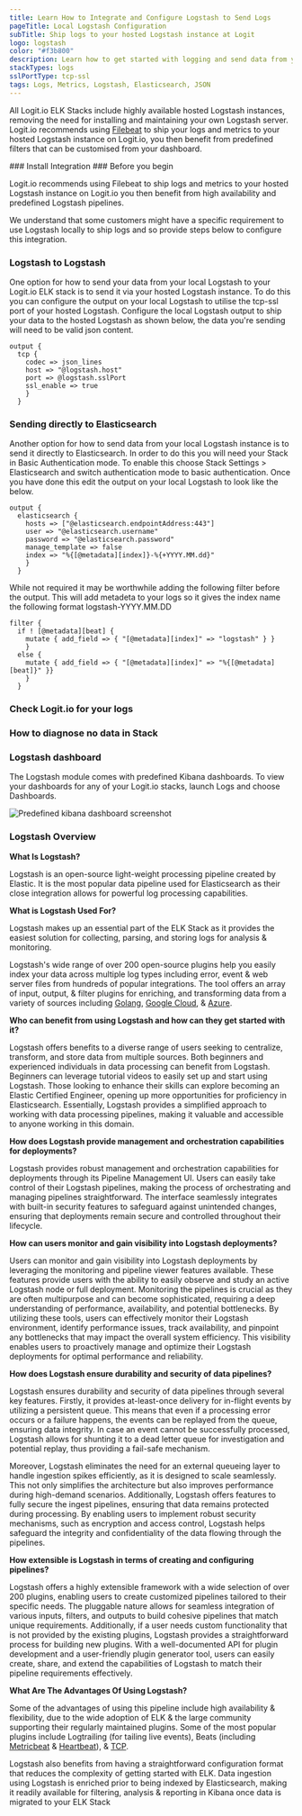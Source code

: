 ```yaml
---
title: Learn How to Integrate and Configure Logstash to Send Logs 
pageTitle: Local Logstash Configuration
subTitle: Ship logs to your hosted Logstash instance at Logit
logo: logstash
color: "#f3b800"
description: Learn how to get started with logging and send data from your local Logstash to your Hosted ELK instance with this configuration example.
stackTypes: logs
sslPortType: tcp-ssl
tags: Logs, Metrics, Logstash, Elasticsearch, JSON
---
```


All Logit.io ELK Stacks include highly available hosted Logstash instances, removing the need for installing and maintaining your own 
Logstash server. Logit.io recommends using [Filebeat](/integrations/log-management/shippers/filebeat) to ship your logs and metrics to 
your hosted Logstash instance on Logit.io, you then benefit from predefined filters that can be customised from your dashboard.

<Steps>
  ### Install Integration
  <InstallIntegration/>
  ### Before you begin

  Logit.io recommends using Filebeat to ship logs and metrics to your hosted Logstash instance on Logit.io you then benefit from high 
  availability and predefined Logstash pipelines.
  
  We understand that some customers might have a specific requirement to use Logstash locally to ship logs and so provide steps below 
  to configure this integration.

  ### Logstash to Logstash

  One option for how to send your data from your local Logstash to your Logit.io ELK stack is to send it via your hosted Logstash instance. 
  To do this you can configure the output on your local Logstash to utilise the tcp-ssl port of your hosted Logstash. Configure the local 
  Logstash output to ship your data to the hosted Logstash as shown below, the data you're sending will need to be valid json content.

  ```text copy
  output {
    tcp {
      codec => json_lines
      host => "@logstash.host"
      port => @logstash.sslPort
      ssl_enable => true
      }
    }
  ```

  ### Sending directly to Elasticsearch

  Another option for how to send data from your local Logstash instance is to send it directly to Elasticsearch. In order to do this you will 
  need your Stack in Basic Authentication mode. To enable this choose Stack Settings > Elasticsearch and switch authentication mode to basic 
  authentication. Once you have done this edit the output on your local Logstash to look like the below.
      
  ```text copy
  output {
    elasticsearch {
      hosts => ["@elasticsearch.endpointAddress:443"]
      user => "@elasticsearch.username"
      password => "@elasticsearch.password"
      manage_template => false
      index => "%{[@metadata][index]}-%{+YYYY.MM.dd}"
      }
    }
  ```
    
  While not required it may be worthwhile adding the following filter before the output. This will add metadeta to your logs so it gives the 
  index name the following format logstash-YYYY.MM.DD
  
  ```text copy
  filter {
    if ! [@metadata][beat] {
      mutate { add_field => { "[@metadata][index]" => "logstash" } }
      } 
    else {
      mutate { add_field => { "[@metadata][index]" => "%{[@metadata][beat]}" }}
      }
    }
  ```

  ### Check Logit.io for your logs
  <LaunchStack utmMedium="logs" utmCampaign="logstash" source="logstash" />

  ### How to diagnose no data in Stack

  <DiagnoseNoData />

  ### Logstash dashboard

  The Logstash module comes with predefined Kibana dashboards. To view your dashboards for any of your Logit.io stacks, launch Logs and choose Dashboards.

  ![Predefined kibana dashboard screenshot](@/images/integrations/filebeat/logstash.png)
      
</Steps>

### Logstash Overview

 __What Is Logstash?__
      
Logstash is an open-source light-weight processing pipeline created by Elastic. It is the most popular data pipeline used for Elasticsearch as their close 
integration allows for powerful log processing capabilities.     

__What is Logstash Used For?__

Logstash makes up an essential part of the ELK Stack as it provides the easiest solution for collecting, parsing, and storing logs for analysis & monitoring.      

Logstash's wide range of over 200 open-source plugins help you easily index your data across multiple log types including error, event & web server files 
from hundreds of popular integrations. The tool offers an array of input, output, & filter plugins for enriching, and transforming data from a variety of 
sources including [Golang](/integrations/log-management/languages-and-libraries/golang), [Google Cloud](/integrations/log-management/google-cloud/operations), & 
[Azure](/integrations/log-management/azure/azure).

__Who can benefit from using Logstash and how can they get started with it?__

Logstash offers benefits to a diverse range of users seeking to centralize, transform, and store data from multiple sources. Both beginners and experienced 
individuals in data processing can benefit from Logstash. Beginners can leverage tutorial videos to easily set up and start using Logstash. Those looking to 
enhance their skills can explore becoming an Elastic Certified Engineer, opening up more opportunities for proficiency in Elasticsearch. Essentially, Logstash 
provides a simplified approach to working with data processing pipelines, making it valuable and accessible to anyone working in this domain.

__How does Logstash provide management and orchestration capabilities for deployments?__

Logstash provides robust management and orchestration capabilities for deployments through its Pipeline Management UI. Users can easily take control of their 
Logstash pipelines, making the process of orchestrating and managing pipelines straightforward. The interface seamlessly integrates with built-in security features 
to safeguard against unintended changes, ensuring that deployments remain secure and controlled throughout their lifecycle.

__How can users monitor and gain visibility into Logstash deployments?__

Users can monitor and gain visibility into Logstash deployments by leveraging the monitoring and pipeline viewer features available. These features provide users 
with the ability to easily observe and study an active Logstash node or full deployment. Monitoring the pipelines is crucial as they are often multipurpose and can 
become sophisticated, requiring a deep understanding of performance, availability, and potential bottlenecks. By utilizing these tools, users can effectively monitor 
their Logstash environment, identify performance issues, track availability, and pinpoint any bottlenecks that may impact the overall system efficiency. This 
visibility enables users to proactively manage and optimize their Logstash deployments for optimal performance and reliability.

__How does Logstash ensure durability and security of data pipelines?__

Logstash ensures durability and security of data pipelines through several key features. Firstly, it provides at-least-once delivery for in-flight events by utilizing 
a persistent queue. This means that even if a processing error occurs or a failure happens, the events can be replayed from the queue, ensuring data integrity. In case 
an event cannot be successfully processed, Logstash allows for shunting it to a dead letter queue for investigation and potential replay, thus providing a fail-safe 
mechanism.

Moreover, Logstash eliminates the need for an external queueing layer to handle ingestion spikes efficiently, as it is designed to scale seamlessly. This not only 
simplifies the architecture but also improves performance during high-demand scenarios. Additionally, Logstash offers features to fully secure the ingest pipelines, 
ensuring that data remains protected during processing. By enabling users to implement robust security mechanisms, such as encryption and access control, Logstash helps 
safeguard the integrity and confidentiality of the data flowing through the pipelines.

__How extensible is Logstash in terms of creating and configuring pipelines?__

Logstash offers a highly extensible framework with a wide selection of over 200 plugins, enabling users to create customized pipelines tailored to their specific needs. 
The pluggable nature allows for seamless integration of various inputs, filters, and outputs to build cohesive pipelines that match unique requirements. Additionally, 
if a user needs custom functionality that is not provided by the existing plugins, Logstash provides a straightforward process for building new plugins. With a 
well-documented API for plugin development and a user-friendly plugin generator tool, users can easily create, share, and extend the capabilities of Logstash to match 
their pipeline requirements effectively.

__What Are The Advantages Of Using Logstash?__

Some of the advantages of using this pipeline include high availability & flexibility, due to the wide adoption of ELK & the large community supporting their regularly 
maintained plugins. Some of the most popular plugins include Logtrailing (for tailing live events), Beats (including 
[Metricbeat](/integrations/log-management/shippers/metricbeat) & [Heartbeat](/integrations/log-management/shippers/heartbeat)), & [TCP](/integrations/log-management/protocols/tcp).

Logstash also benefits from having a straightforward configuration format that reduces the complexity of getting started with ELK. Data ingestion using Logstash is enriched 
prior to being indexed by Elasticsearch, making it readily available for filtering, analysis & reporting in Kibana once data is migrated to your ELK Stack
    


